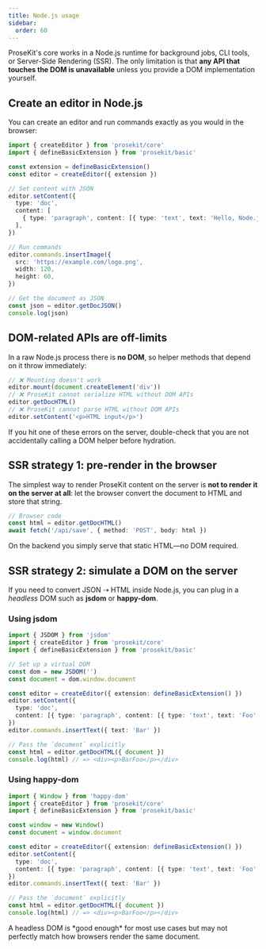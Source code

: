```yaml
---
title: Node.js usage
sidebar:
  order: 60
---
```



ProseKit's core works in a Node.js runtime for background jobs, CLI tools, or Server-Side Rendering (SSR). The only limitation is that **any API that touches the DOM is unavailable** unless you provide a DOM implementation yourself.

## Create an editor in Node.js

You can create an editor and run commands exactly as you would in the browser:

```ts twoslash
import { createEditor } from 'prosekit/core'
import { defineBasicExtension } from 'prosekit/basic'

const extension = defineBasicExtension()
const editor = createEditor({ extension })

// Set content with JSON
editor.setContent({
  type: 'doc',
  content: [
    { type: 'paragraph', content: [{ type: 'text', text: 'Hello, Node.js!' }] },
  ],
})

// Run commands
editor.commands.insertImage({
  src: 'https://example.com/logo.png',
  width: 120,
  height: 60,
})

// Get the document as JSON
const json = editor.getDocJSON()
console.log(json)
```

## DOM-related APIs are off-limits

In a raw Node.js process there is **no DOM**, so helper methods that depend on it throw immediately:

```ts  
// ❌ Mounting doesn't work
editor.mount(document.createElement('div'))
// ❌ ProseKit cannot serialize HTML without DOM APIs
editor.getDocHTML()
// ❌ ProseKit cannot parse HTML without DOM APIs
editor.setContent('<p>HTML input</p>')
```

<Aside type="caution">
  If you hit one of these errors on the server, double-check that you are not accidentally calling a DOM helper before hydration.
</Aside>

## SSR strategy 1: pre-render in the browser

The simplest way to render ProseKit content on the server is **not to render it on the server at all**: let the browser convert the document to HTML and store that string.

```ts  
// Browser code
const html = editor.getDocHTML()
await fetch('/api/save', { method: 'POST', body: html })
```

On the backend you simply serve that static HTML—no DOM required.

## SSR strategy 2: simulate a DOM on the server

If you need to convert JSON ⇢ HTML inside Node.js, you can plug in a *headless* DOM such as **jsdom** or **happy-dom**.

### Using jsdom

```ts  
import { JSDOM } from 'jsdom'
import { createEditor } from 'prosekit/core'
import { defineBasicExtension } from 'prosekit/basic'

// Set up a virtual DOM
const dom = new JSDOM('')
const document = dom.window.document

const editor = createEditor({ extension: defineBasicExtension() })
editor.setContent({
  type: 'doc',
  content: [{ type: 'paragraph', content: [{ type: 'text', text: 'Foo' }] }],
})
editor.commands.insertText({ text: 'Bar' })

// Pass the `document` explicitly
const html = editor.getDocHTML({ document })
console.log(html) // => <div><p>BarFoo</p></div>
```

### Using happy-dom

```ts  
import { Window } from 'happy-dom'
import { createEditor } from 'prosekit/core'
import { defineBasicExtension } from 'prosekit/basic'

const window = new Window()
const document = window.document

const editor = createEditor({ extension: defineBasicExtension() })
editor.setContent({
  type: 'doc',
  content: [{ type: 'paragraph', content: [{ type: 'text', text: 'Foo' }] }],
})
editor.commands.insertText({ text: 'Bar' })

// Pass the `document` explicitly
const html = editor.getDocHTML({ document })
console.log(html) // => <div><p>BarFoo</p></div>
```

<Aside type="note">
  A headless DOM is *good enough* for most use cases but may not perfectly match how browsers render the same document.
</Aside> 
